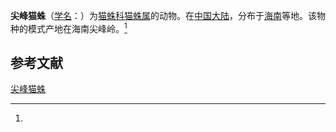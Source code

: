 {{Speciesbox
| name = 尖峰猫蛛
| status = 
| status_system = 
| image = 
| genus = Oxyopes
| species = jianfeng
| authority = (Song, 1991)<ref name='id14171'>{{cite web| url =http://www.bioinfo.cn/db05/BjdwSpecies.php?action=view&id=14171| title =尖峰猫蛛| work =《中国动物物种编目数据库》| publisher =中国科学院微生物研究所| author =中国科学院动物研究所| accessdate =2009-04-28| deadurl =yes| archiveurl =https://web.archive.org/web/20160305082935/http://www.bioinfo.cn/db05/BjdwSpecies.php?action=view&id=14171| archivedate =2016-03-05}}</ref>
}}

'''尖峰猫蛛'''（[[学名|学名]]：{{lang|la|''Oxyopes jianfeng''}}）为[[猫蛛科|猫蛛科]][[猫蛛属|猫蛛属]]的动物。在[[中国大陆|中国大陆]]，分布于[[海南|海南]]等地。该物种的模式产地在海南尖峰岭。<ref name='id14171'/>

== 参考文献 ==
{{reflist}}

{{Wikispecies|Oxyopes jianfeng}}
{{Taxonbar|from=Q2365747}}

[[Category:猫蛛属|尖峰猫蛛]]


{{蜘蛛小作品}}